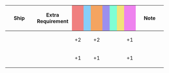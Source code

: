 {|class="wikitable" style="width:100%; text-align: center; vertical-align: middle;"
|-
! style="width: 20%;" | Ship
! style="width: 25%;" | Extra Requirement
! style="width: 5%; background-color: lightcoral;" | {{Firepower}}
! style="width: 5%; background-color: lightskyblue;" | {{Torpedo}}
! style="width: 5%; background-color: sandybrown;" | {{AA}}
! style="width: 5%; background-color: #9C8FEE;" | {{ASW}}
! style="width: 5%; background-color: #7fffd4;" | {{LOS}}
! style="width: 5%; background-color: #F2E279;" | {{Armor}}
! style="width: 5%; background-color: violet;" | {{Evasion}}
! style="width: 20%;" | Note
|-
! {{ShipLink|Akagi/Kai Ni|Akagi/Kai Ni E|text=Akagi Kai Ni/E}}<br />{{ShipLink|Kaga/Kai Ni|Kaga/Kai Ni E|Kaga/Kai Ni Go|text=Kaga Kai Ni/E/Go}}
| style="text-align:left;" | 
| +2 || || +2 || || || || +1
| style="text-align:left;" | 
|-
! {{ShipLink|Akagi/Kai|}}<br /> {{ShipLink|Kaga/Kai}}
| style="text-align:left;" | 
| +1 || || +1 || || || || +1
| style="text-align:left;" | 
|}
